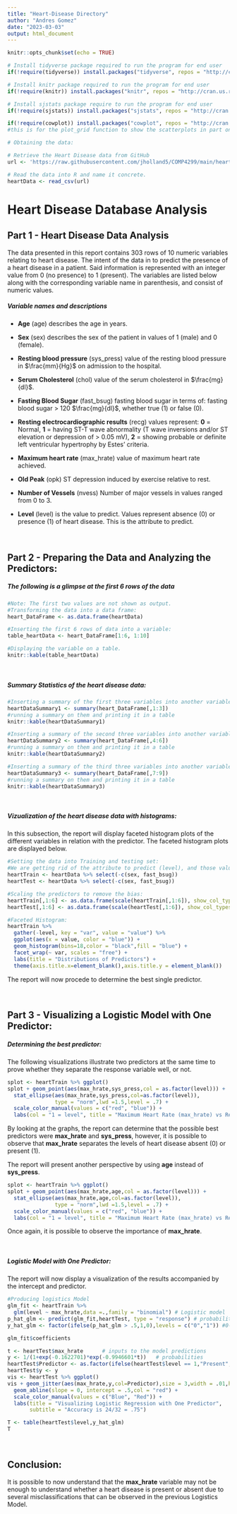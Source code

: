 ```yaml
---
title: "Heart-Disease Directory"
author: "Andres Gomez"
date: "2023-03-03"
output: html_document
---
```


```r
knitr::opts_chunk$set(echo = TRUE)

# Install tidyverse package required to run the program for end user
if(!require(tidyverse)) install.packages("tidyverse", repos = "http://cran.us.r-project.org")

# Install knitr package required to run the program for end user
if(!require(knitr)) install.packages("knitr", repos = "http://cran.us.r-project.org")

# Install sjstats package require to run the program for end user
if(!require(sjstats)) install.packages("sjstats", repos = "http://cran.us.r-project.org")

if(!require(cowplot)) install.packages("cowplot", repos = "http://cran.us.r-project.org") 
#this is for the plot_grid function to show the scatterplots in part one

# Obtaining the data:

# Retrieve the Heart Disease data from GitHub
url <- 'https://raw.githubusercontent.com/jholland5/COMP4299/main/heartData.csv'

# Read the data into R and name it concrete.
heartData <- read_csv(url)
```

# Heart Disease Database Analysis

## Part 1 - Heart Disease Data Analysis

The data presented in this report contains 303 rows of 10 numeric variables relating to heart disease. The intent of the data in to predict the presence of a heart disease in a patient. Said information is represented with an integer value from 0 (no presence) to 1 (present). The variables are listed below along with the corresponding variable name in parenthesis, and consist of numeric values.

##### Variable names and descriptions

* **Age** (age) describes the age in years.
* **Sex** (sex) describes the sex of the patient in values of 1 (male) and 0 (female).

* **Resting blood pressure** (sys_press) value of the resting blood pressure in $\frac{mm}{Hg}$ on admission to the hospital.

* **Serum Cholesterol** (chol) value of the serum cholesterol in $\frac{mg}{dl}$.

* **Fasting Blood Sugar** (fast_bsug) fasting blood sugar in terms of: fasting blood sugar > 120 $\frac{mg}{dl}$, whether true (1) or false (0). 

* **Resting electrocardiographic results** (recg) values represent: **0** = Normal, **1** = having ST-T wave abnormality (T wave inversions and/or ST elevation or depression of > 0.05 mV), **2** = showing probable or definite left ventricular hypertrophy by Estes' criteria.

* **Maximum heart rate** (max_hrate) value of maximum heart rate achieved.

* **Old Peak** (opk) ST depression induced by exercise relative to rest.

* **Number of Vessels** (nvess) Number of major vessels in values ranged from 0 to 3.

* **Level** (level) is the value to predict. Values represent absence (0) or presence (1)  of heart disease. This is the attribute to predict.

<br>

## Part 2 - Preparing the Data and Analyzing the Predictors:

##### The following is a glimpse at the first 6 rows of the data
```r
#Note: The first two values are not shown as output.
#Transforming the data into a data frame:
heart_DataFrame <- as.data.frame(heartData)

#Inserting the first 6 rows of data into a variable:
table_heartData <- heart_DataFrame[1:6, 1:10]

#Displaying the variable on a table.
knitr::kable(table_heartData)
```

<br>

##### Summary Statistics of the heart disease data:

```r
#Inserting a summary of the first three variables into another variable: 
heartDataSummary1 <- summary(heart_DataFrame[,1:3])
#running a summary on them and printing it in a table
knitr::kable(heartDataSummary1)

#Inserting a summary of the second three variables into another variable: 
heartDataSummary2 <- summary(heart_DataFrame[,4:6])
#running a summary on them and printing it in a table
knitr::kable(heartDataSummary2)

#Inserting a summary of the third three variables into another variable: 
heartDataSummary3 <- summary(heart_DataFrame[,7:9])
#running a summary on them and printing it in a table
knitr::kable(heartDataSummary3)
```

<br>

##### Vizualization of the heart disease data with histograms:

In this subsection, the report will display faceted histogram plots of the different variables in relation with the predictor. The faceted histogram plots are displayed below.

```r
#Setting the data into Training and testing set:
#We are getting rid of the attribute to predict (level), and those values that contain 0 and 1.
heartTrain <- heartData %>% select(-c(sex, fast_bsug))
heartTest <- heartData %>% select(-c(sex, fast_bsug))

#Scaling the predictors to remove the bias:
heartTrain[,1:6] <- as.data.frame(scale(heartTrain[,1:6]), show_col_types = FALSE)
heartTest[,1:6] <- as.data.frame(scale(heartTest[,1:6]), show_col_types = FALSE)

#Faceted Histogram:
heartTrain %>%
  gather(-level, key = "var", value = "value") %>% 
  ggplot(aes(x = value, color = "blue")) +
  geom_histogram(bins=18,color = "black",fill = "blue") +
  facet_wrap(~ var, scales = "free") + 
  labs(title = "Distributions of Predictors") + 
  theme(axis.title.x=element_blank(),axis.title.y = element_blank())
```

The report will now procede to determine the best single predictor.

<br>

## Part 3 - Visualizing a Logistic Model with One Predictor:

##### Determining the best predictor:

The following visualizations illustrate two predictors at the same time to prove whether they separate the response variable well, or not.

```r
splot <- heartTrain %>% ggplot() 
splot + geom_point(aes(max_hrate,sys_press,col = as.factor(level))) +
  stat_ellipse(aes(max_hrate,sys_press,col=as.factor(level)),
               type = "norm",lwd =1.5,level = .7) +
  scale_color_manual(values = c("red", "blue")) +
  labs(col = "1 = level", title = "Maximum Heart Rate (max_hrate) vs Resting Blood Pressure (sys_press)") 
```

By looking at the graphs, the report can determine that the possible best predictors were **max_hrate** and **sys_press**, however, it is possible to observe that **max_hrate** separates the levels of heart disease absent (0) or present (1). 

The report will present another perspective by using **age** instead of **sys_press**.

```r
splot <- heartTrain %>% ggplot() 
splot + geom_point(aes(max_hrate,age,col = as.factor(level))) +
  stat_ellipse(aes(max_hrate,age,col=as.factor(level)),
               type = "norm",lwd =1.5,level = .7) +
  scale_color_manual(values = c("red", "blue")) +
  labs(col = "1 = level", title = "Maximum Heart Rate (max_hrate) vs Resting Blood Pressure (sys_press)") 
```

Once again, it is possible to observe the importance of **max_hrate**.

<br>

##### Logistic Model with One Predictor:

The report will now display a visualization of the results accompanied by the intercept and predictor.
```r
#Producing logistics Model
glm_fit <- heartTrain %>% 
  glm(level ~ max_hrate,data =.,family = "binomial") # Logistic model
p_hat_glm <- predict(glm_fit,heartTest, type = "response") # probabilities
y_hat_glm <- factor(ifelse(p_hat_glm > .5,1,0),levels = c("0","1")) #0-1

glm_fit$coefficients

t <- heartTest$max_hrate      # inputs to the model predictions
y <- 1/(1+exp(-0.1622701)*exp(-0.9946601*t))   # probabilities
heartTest$Predictor <- as.factor(ifelse(heartTest$level == 1,"Present","Absent")) # Labels
heartTest$y <- y
vis <- heartTest %>% ggplot()
vis + geom_jitter(aes(max_hrate,y,col=Predictor),size = 3,width = .01,height = .02) +
  geom_abline(slope = 0, intercept = .5,col = "red") +
  scale_color_manual(values = c("Blue", "Red")) +
  labs(title = "Visualizing Logistic Regression with One Predictor",
       subtitle = "Accuracy is 24/32 = .75")

T <- table(heartTest$level,y_hat_glm)
T
```
<br>

## Conclusion:

It is possible to now understand that the **max_hrate** variable may not be enough to understand whether a heart disease is present or absent due to several misclassifications that can be observed in the previous Logistics Model.

